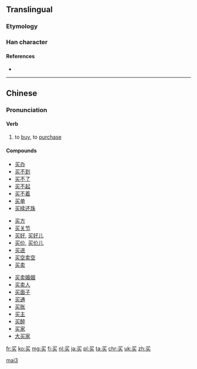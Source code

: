 {{also|買}}
==Translingual==
{{stroke order}}

===Etymology===
{{Han simp|買|t=买}}

===Han character===
{{Han char|rn=5|rad=乙|as=05|sn=6|four=|canj=弓卜大 (NYK)|ids=⿱[[乛]][[头]]}}

====References====
* {{Han ref|kx=0084.141|hdz=10053.100|uh=4E70|ud=20080}}

----

==Chinese==
{{zh-hanzi-box|[[买]]|[[買]]}}

===Pronunciation===
{{zh-pron
|m=mǎi
|c=maai5
|h=pfs=mâi
|mn=bé/bóe
|w=3ma
|ma=y
|cat=v
}}

====Verb====
{{zh-verb}}

# to [[buy]], to [[purchase]]
#: {{zh-usex|我 '''买 了''' 辆 新 车。|I '''bought''' a new car.|link=yes}}

====Compounds====
{{rel-top|Compounds}}
{{top3}}
* [[买办]]
* [[买不到]]
* [[买不了]]
* [[买不起]]
* [[买不着]]
* [[买单]]
* [[买椟还珠]]
{{mid3}}
* [[买方]]
* [[买关节]]
* [[买好]], [[买好儿]]
* [[买价]], [[买价儿]]
* [[买进]]
* [[买空卖空]]
* [[买卖]]
{{mid3}}
* [[买卖婚姻]]
* [[买卖人]]
* [[买面子]]
* [[买通]]
* [[买账]]
* [[买主]]
* [[买醉]]
* [[买家]]
* [[大买家]]
{{bottom}}
{{rel-bottom}}

[[Category:Beginning Mandarin|mai3]]

[[fr:买]]
[[ko:买]]
[[mg:买]]
[[fj:买]]
[[nl:买]]
[[ja:买]]
[[pl:买]]
[[ta:买]]
[[chr:买]]
[[uk:买]]
[[zh:买]]